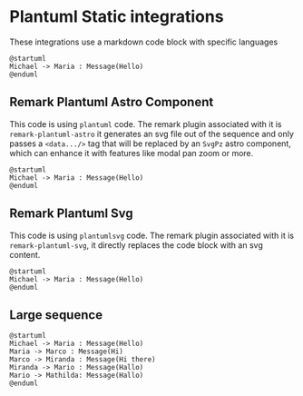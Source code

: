 # Plantuml Static integrations
These integrations use a markdown code block with specific languages
```
@startuml
Michael -> Maria : Message(Hello)
@enduml
```

## Remark Plantuml Astro Component
This code is using `plantuml` code. The remark plugin associated with it is `remark-plantuml-astro` it generates an svg file out of the sequence and only passes a `<data.../>` tag that will be replaced by an `SvgPz` astro component, which can enhance it with features like modal pan zoom or more.

```plantuml my-puml
@startuml
Michael -> Maria : Message(Hello)
@enduml
```

## Remark Plantuml Svg
This code is using `plantumlsvg` code. The remark plugin associated with it is `remark-plantuml-svg`, it directly replaces the code block with an svg content.

```plantumlsvg my-puml
@startuml
Michael -> Maria : Message(Hello)
@enduml
```

## Large sequence

```plantuml my-puml-2
@startuml
Michael -> Maria : Message(Hello)
Maria -> Marco : Message(Hi)
Marco -> Miranda : Message(Hi there)
Miranda -> Mario : Message(Hallo)
Mario -> Mathilda: Message(Hallo)
@enduml
```
